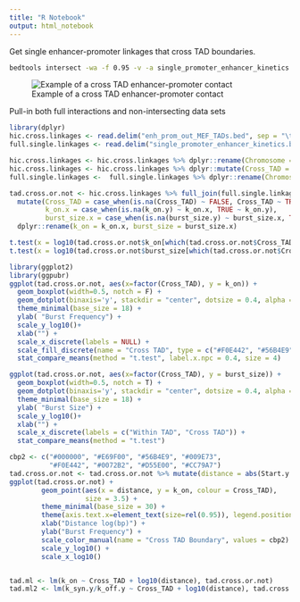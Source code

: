 ```yaml
---
title: "R Notebook"
output: html_notebook
---
```



Get single enhancer-promoter linkages that cross TAD boundaries.
```bash
bedtools intersect -wa -f 0.95 -v -a single_promoter_enhancer_kinetics.bed -b HI-C/GSE167579_Mouse.MEF.DI.tad_chr.bed > enh_prom_out_MEF_TADs.bed
```

![Example of a cross TAD enhancer-promoter contact](./cross_tad_ex.png)


Pull-in both full interactions and non-intersecting data sets

```r
library(dplyr)
hic.cross.linkages <- read.delim("enh_prom_out_MEF_TADs.bed", sep = "\t", header = F)
full.single.linkages <- read.delim("single_promoter_enhancer_kinetics.bed", sep ="\t", header = F)

hic.cross.linkages <- hic.cross.linkages %>% dplyr::rename(Chromosome = V1, Start = V2, End = V3, ID = V4, k_on = V5, k_off = V6, k_syn = V7, burst_size = V8)
hic.cross.linkages <- hic.cross.linkages %>% dplyr::mutate(Cross_TAD = TRUE)
full.single.linkages <-  full.single.linkages %>% dplyr::rename(Chromosome = V1, Start = V2, End = V3, ID = V4, k_on = V5, k_off = V6, k_syn = V7, burst_size = V8)

```
```r
tad.cross.or.not <- hic.cross.linkages %>% full_join(full.single.linkages, by = join_by(ID == ID)) %>%
  mutate(Cross_TAD = case_when(is.na(Cross_TAD) ~ FALSE, Cross_TAD ~ TRUE),
         k_on.x = case_when(is.na(k_on.y) ~ k_on.x, TRUE ~ k_on.y),
         burst_size.x = case_when(is.na(burst_size.y) ~ burst_size.x, TRUE ~ burst_size.y)) %>%
  dplyr::rename(k_on = k_on.x, burst_size = burst_size.x)


```
```r
t.test(x = log10(tad.cross.or.not$k_on[which(tad.cross.or.not$Cross_TAD == T)]), y = log10(tad.cross.or.not$k_on[which(tad.cross.or.not$Cross_TAD == F)]))
t.test(x = log10(tad.cross.or.not$burst_size[which(tad.cross.or.not$Cross_TAD == T)]), y = log10(tad.cross.or.not$burst_size[which(tad.cross.or.not$Cross_TAD == F)]))
```
```r
library(ggplot2)
library(ggpubr)
ggplot(tad.cross.or.not, aes(x=factor(Cross_TAD), y = k_on)) +
  geom_boxplot(width=0.5, notch = F) +
  geom_dotplot(binaxis='y', stackdir = "center", dotsize = 0.4, alpha = 0.4, stackratio = 1.2, fill = "blue") +
  theme_minimal(base_size = 18) +
  ylab( "Burst Frequency") +
  scale_y_log10()+
  xlab("") +
  scale_x_discrete(labels = NULL) +
  scale_fill_discrete(name = "Cross TAD", type = c("#F0E442", "#56B4E9")) +
  stat_compare_means(method = "t.test", label.x.npc = 0.4, size = 4)

ggplot(tad.cross.or.not, aes(x=factor(Cross_TAD), y = burst_size)) +
  geom_boxplot(width=0.5, notch = T) +
  geom_dotplot(binaxis='y', stackdir = "center", dotsize = 0.4, alpha = 0.4, stackratio = 1.2, fill = "blue") +
  theme_minimal(base_size = 18) +
  ylab( "Burst Size") +
  scale_y_log10()+
  xlab("") +
  scale_x_discrete(labels = c("Within TAD", "Cross TAD")) +
  stat_compare_means(method = "t.test")

```
```r
cbp2 <- c("#000000", "#E69F00", "#56B4E9", "#009E73",
          "#F0E442", "#0072B2", "#D55E00", "#CC79A7")
tad.cross.or.not <- tad.cross.or.not %>% mutate(distance = abs(Start.y - End.y))
ggplot(tad.cross.or.not) +
        geom_point(aes(x = distance, y = k_on, colour = Cross_TAD),
                   size = 3.5) +
        theme_minimal(base_size = 30) +
        theme(axis.text.x=element_text(size=rel(0.95)), legend.position = "top") +
        xlab("Distance log(bp)") +
        ylab("Burst Frequency") +
        scale_color_manual(name = "Cross TAD Boundary", values = cbp2) +
        scale_y_log10() +
        scale_x_log10()


tad.ml <- lm(k_on ~ Cross_TAD + log10(distance), tad.cross.or.not)
tad.ml2 <- lm(k_syn.y/k_off.y ~ Cross_TAD + log10(distance), tad.cross.or.not)
```

